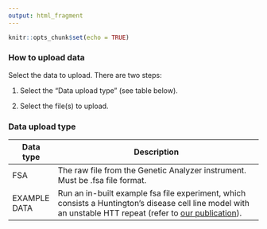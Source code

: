 ```yaml
---
output: html_fragment
---
```


```r
knitr::opts_chunk$set(echo = TRUE)
```

### How to upload data

Select the data to upload. There are two steps:

1.  Select the "Data upload type" (see table below).

2.  Select the file(s) to upload.

### Data upload type

| Data type | Description                                                                                                                                                                                                                           |
|-------------|-----------------------------------------------------------|
| FSA              | The raw file from the Genetic Analyzer instrument. Must be .fsa file format.                                                                                                                                                          |
| EXAMPLE DATA     | Run an in-built example fsa file experiment, which consists a Huntington's disease cell line model with an unstable HTT repeat (refer to [our publication](https://www.nature.com/articles/s41467-024-47485-0)).                                                                                                                                                                                           |

